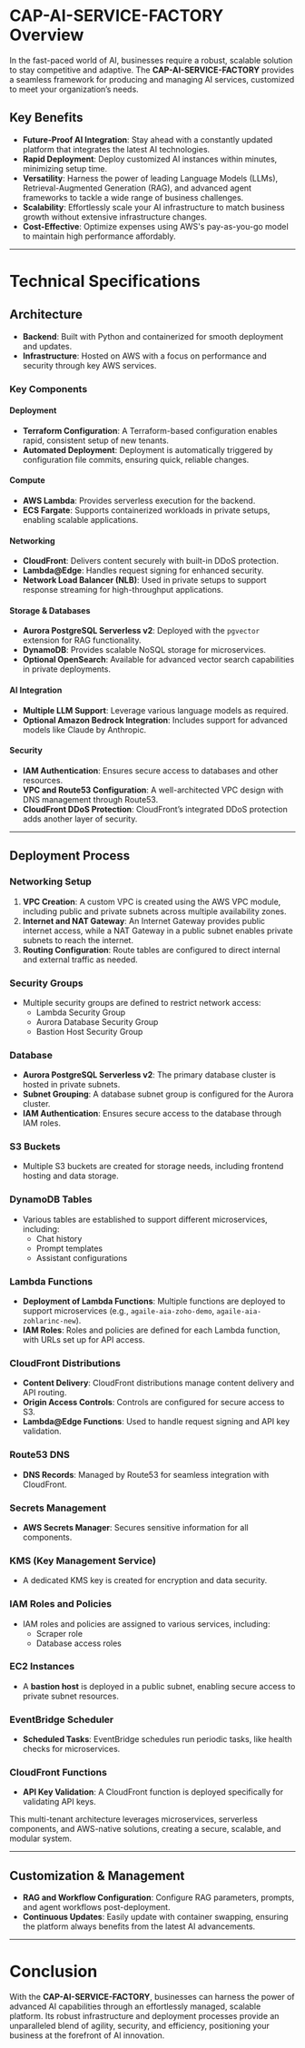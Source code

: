 # CAP-AI-SERVICE-FACTORY Overview

In the fast-paced world of AI, businesses require a robust, scalable solution to stay competitive and adaptive. The **CAP-AI-SERVICE-FACTORY** provides a seamless framework for producing and managing AI services, customized to meet your organization’s needs.

## Key Benefits

- **Future-Proof AI Integration**: Stay ahead with a constantly updated platform that integrates the latest AI technologies.
- **Rapid Deployment**: Deploy customized AI instances within minutes, minimizing setup time.
- **Versatility**: Harness the power of leading Language Models (LLMs), Retrieval-Augmented Generation (RAG), and advanced agent frameworks to tackle a wide range of business challenges.
- **Scalability**: Effortlessly scale your AI infrastructure to match business growth without extensive infrastructure changes.
- **Cost-Effective**: Optimize expenses using AWS's pay-as-you-go model to maintain high performance affordably.

---

# Technical Specifications

## Architecture

- **Backend**: Built with Python and containerized for smooth deployment and updates.
- **Infrastructure**: Hosted on AWS with a focus on performance and security through key AWS services.

### Key Components

#### Deployment
- **Terraform Configuration**: A Terraform-based configuration enables rapid, consistent setup of new tenants.
- **Automated Deployment**: Deployment is automatically triggered by configuration file commits, ensuring quick, reliable changes.

#### Compute
- **AWS Lambda**: Provides serverless execution for the backend.
- **ECS Fargate**: Supports containerized workloads in private setups, enabling scalable applications.

#### Networking
- **CloudFront**: Delivers content securely with built-in DDoS protection.
- **Lambda@Edge**: Handles request signing for enhanced security.
- **Network Load Balancer (NLB)**: Used in private setups to support response streaming for high-throughput applications.

#### Storage & Databases
- **Aurora PostgreSQL Serverless v2**: Deployed with the `pgvector` extension for RAG functionality.
- **DynamoDB**: Provides scalable NoSQL storage for microservices.
- **Optional OpenSearch**: Available for advanced vector search capabilities in private deployments.

#### AI Integration
- **Multiple LLM Support**: Leverage various language models as required.
- **Optional Amazon Bedrock Integration**: Includes support for advanced models like Claude by Anthropic.

#### Security
- **IAM Authentication**: Ensures secure access to databases and other resources.
- **VPC and Route53 Configuration**: A well-architected VPC design with DNS management through Route53.
- **CloudFront DDoS Protection**: CloudFront’s integrated DDoS protection adds another layer of security.

---

## Deployment Process

### Networking Setup
1. **VPC Creation**: A custom VPC is created using the AWS VPC module, including public and private subnets across multiple availability zones.
2. **Internet and NAT Gateway**: An Internet Gateway provides public internet access, while a NAT Gateway in a public subnet enables private subnets to reach the internet.
3. **Routing Configuration**: Route tables are configured to direct internal and external traffic as needed.

### Security Groups
- Multiple security groups are defined to restrict network access:
  - Lambda Security Group
  - Aurora Database Security Group
  - Bastion Host Security Group

### Database
- **Aurora PostgreSQL Serverless v2**: The primary database cluster is hosted in private subnets.
- **Subnet Grouping**: A database subnet group is configured for the Aurora cluster.
- **IAM Authentication**: Ensures secure access to the database through IAM roles.

### S3 Buckets
- Multiple S3 buckets are created for storage needs, including frontend hosting and data storage.

### DynamoDB Tables
- Various tables are established to support different microservices, including:
  - Chat history
  - Prompt templates
  - Assistant configurations

### Lambda Functions
- **Deployment of Lambda Functions**: Multiple functions are deployed to support microservices (e.g., `agaile-aia-zoho-demo`, `agaile-aia-zohlarinc-new`).
- **IAM Roles**: Roles and policies are defined for each Lambda function, with URLs set up for API access.

### CloudFront Distributions
- **Content Delivery**: CloudFront distributions manage content delivery and API routing.
- **Origin Access Controls**: Controls are configured for secure access to S3.
- **Lambda@Edge Functions**: Used to handle request signing and API key validation.

### Route53 DNS
- **DNS Records**: Managed by Route53 for seamless integration with CloudFront.

### Secrets Management
- **AWS Secrets Manager**: Secures sensitive information for all components.
  
### KMS (Key Management Service)
- A dedicated KMS key is created for encryption and data security.

### IAM Roles and Policies
- IAM roles and policies are assigned to various services, including:
  - Scraper role
  - Database access roles

### EC2 Instances
- A **bastion host** is deployed in a public subnet, enabling secure access to private subnet resources.

### EventBridge Scheduler
- **Scheduled Tasks**: EventBridge schedules run periodic tasks, like health checks for microservices.

### CloudFront Functions
- **API Key Validation**: A CloudFront function is deployed specifically for validating API keys.

This multi-tenant architecture leverages microservices, serverless components, and AWS-native solutions, creating a secure, scalable, and modular system.

---

## Customization & Management

- **RAG and Workflow Configuration**: Configure RAG parameters, prompts, and agent workflows post-deployment.
- **Continuous Updates**: Easily update with container swapping, ensuring the platform always benefits from the latest AI advancements.

---

# Conclusion

With the **CAP-AI-SERVICE-FACTORY**, businesses can harness the power of advanced AI capabilities through an effortlessly managed, scalable platform. Its robust infrastructure and deployment processes provide an unparalleled blend of agility, security, and efficiency, positioning your business at the forefront of AI innovation.
